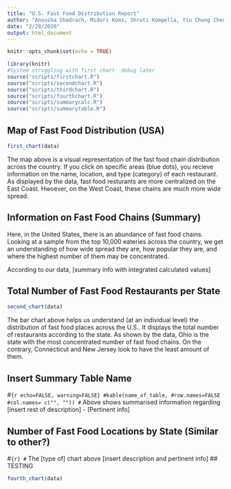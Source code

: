 ```yaml
---
title: "U.S. Fast Food Distribution Report"
author: "Anousha Shadrach, Midori Komi, Shruti Kompella, Yiu Chung Cheung"
date: "2/29/2020"
output: html_document
---
```


```r
knitr::opts_chunk$set(echo = TRUE)
```

```r
library(knitr)
#System struggling with first chart- debug later
source("scripts/firstchart.R")
source("scripts/secondchart.R")
source("scripts/thirdchart.R")
source("scripts/fourthchart.R")
source("scripts/summarycalc.R")
source("scripts/summarytable.R")
```


## Map of Fast Food Distribution (USA) 

```r
first_chart(data)
```
The map above is a visual representation of the fast food chain distribution across the country. If you click on specific areas (blue dots), you recieve information on the name, location, and type (category) of each restaurant. As displayed by the data, fast food resturants are more centralized on the East Coast. Hwoever, on the West Coast, these chains are much more wide spread. 

## Information on Fast Food Chains (Summary)

Here, in the United States, there is an abundance of fast food chains. Looking at a sample from the top 10,000 eateries across the country, we get an understanding of how wide spread they are, how popular they are, and where the highest number of them may be concentrated. 

According to our data, [summary info with integrated calculated values]

## Total Number of Fast Food Restaurants per State
```r
second_chart(data)
```
The bar chart above helps us understand (at an individual level) the distribution of fast food places across the U.S.. It displays the total number of restaurants according to the state. As shown by the data, Ohio is the state with the most concentrated number of fast food chains. On the contrary, Connecticut and New Jersey look to have the least amount of them.

## Insert Summary Table Name 
#```{r echo=FALSE, warning=FALSE}
#kable(name_of_table,
#row.names=FALSE
#col.names= c("", ""))
#```
Above shows summarised information regarding [insert rest of description] - [Pertinent info]

## Number of Fast Food Locations by State (Similar to other?)
#```{r}
#```
The [type of] chart above [insert description and pertinent info]
## TESTING
```r

fourth_chart(data)
```
